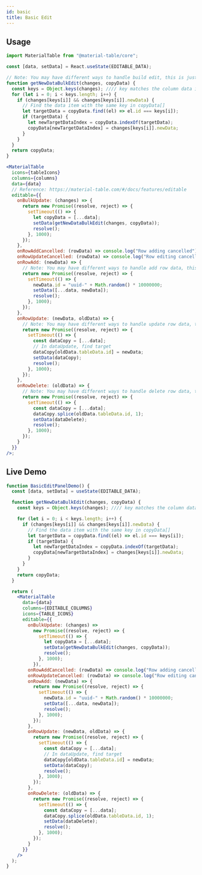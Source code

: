 ```yaml
---
id: basic
title: Basic Edit
---
```



## Usage

```jsx
import MaterialTable from "@material-table/core";

const [data, setData] = React.useState(EDITABLE_DATA);

// Note: You may have different ways to handle build edit, this is just an example, and depending on the data property
function getNewDataBulkEdit(changes, copyData) {
  const keys = Object.keys(changes); //// key matches the column data id
  for (let i = 0; i < keys.length; i++) {
    if (changes[keys[i]] && changes[keys[i]].newData) {
      // Find the data item with the same key in copyData[]
      let targetData = copyData.find((el) => el.id === keys[i]);
      if (targetData) {
        let newTargetDataIndex = copyData.indexOf(targetData);
        copyData[newTargetDataIndex] = changes[keys[i]].newData;
      }
    }
  }
  return copyData;
}

<MaterialTable
  icons={tableIcons}
  columns={columns}
  data={data}
  // Reference: https://material-table.com/#/docs/features/editable
  editable={{
    onBulkUpdate: (changes) => {
      return new Promise((resolve, reject) => {
        setTimeout(() => {
          let copyData = [...data];
          setData(getNewDataBulkEdit(changes, copyData));
          resolve();
        }, 1000);
      });
    },
    onRowAddCancelled: (rowData) => console.log("Row adding cancelled"),
    onRowUpdateCancelled: (rowData) => console.log("Row editing cancelled"),
    onRowAdd: (newData) => {
      // Note: You may have different ways to handle add row data, this is just an example, and depending on the data property
      return new Promise((resolve, reject) => {
        setTimeout(() => {
          newData.id = "uuid-" + Math.random() * 10000000;
          setData([...data, newData]);
          resolve();
        }, 1000);
      });
    },
    onRowUpdate: (newData, oldData) => {
      // Note: You may have different ways to handle update row data, this is just an example, and depending on the data property
      return new Promise((resolve, reject) => {
        setTimeout(() => {
          const dataCopy = [...data];
          // In dataUpdate, find target
          dataCopy[oldData.tableData.id] = newData;
          setData(dataCopy);
          resolve();
        }, 1000);
      });
    },
    onRowDelete: (oldData) => {
      // Note: You may have different ways to handle delete row data, this is just an example, and depending on the data property
      return new Promise((resolve, reject) => {
        setTimeout(() => {
          const dataCopy = [...data];
          dataCopy.splice(oldData.tableData.id, 1);
          setData(dataDelete);
          resolve();
        }, 1000);
      });
    }
  }}
/>;
```

## Live Demo

<InfoBannerAboutGlobalVarsInDemos />

```jsx live
function BasicEditPanelDemo() {
  const [data, setData] = useState(EDITABLE_DATA);

  function getNewDataBulkEdit(changes, copyData) {
    const keys = Object.keys(changes); //// key matches the column data id

    for (let i = 0; i < keys.length; i++) {
      if (changes[keys[i]] && changes[keys[i]].newData) {
        // Find the data item with the same key in copyData[]
        let targetData = copyData.find((el) => el.id === keys[i]);
        if (targetData) {
          let newTargetDataIndex = copyData.indexOf(targetData);
          copyData[newTargetDataIndex] = changes[keys[i]].newData;
        }
      }
    }
    return copyData;
  }

  return (
    <MaterialTable
      data={data}
      columns={EDITABLE_COLUMNS}
      icons={TABLE_ICONS}
      editable={{
        onBulkUpdate: (changes) =>
          new Promise((resolve, reject) => {
            setTimeout(() => {
              let copyData = [...data];
              setData(getNewDataBulkEdit(changes, copyData));
              resolve();
            }, 1000);
          }),
        onRowAddCancelled: (rowData) => console.log("Row adding cancelled"),
        onRowUpdateCancelled: (rowData) => console.log("Row editing cancelled"),
        onRowAdd: (newData) => {
          return new Promise((resolve, reject) => {
            setTimeout(() => {
              newData.id = "uuid-" + Math.random() * 10000000;
              setData([...data, newData]);
              resolve();
            }, 1000);
          });
        },
        onRowUpdate: (newData, oldData) => {
          return new Promise((resolve, reject) => {
            setTimeout(() => {
              const dataCopy = [...data];
              // In dataUpdate, find target
              dataCopy[oldData.tableData.id] = newData;
              setData(dataCopy);
              resolve();
            }, 1000);
          });
        },
        onRowDelete: (oldData) => {
          return new Promise((resolve, reject) => {
            setTimeout(() => {
              const dataCopy = [...data];
              dataCopy.splice(oldData.tableData.id, 1);
              setData(dataDelete);
              resolve();
            }, 1000);
          });
        }
      }}
    />
  );
}
```
